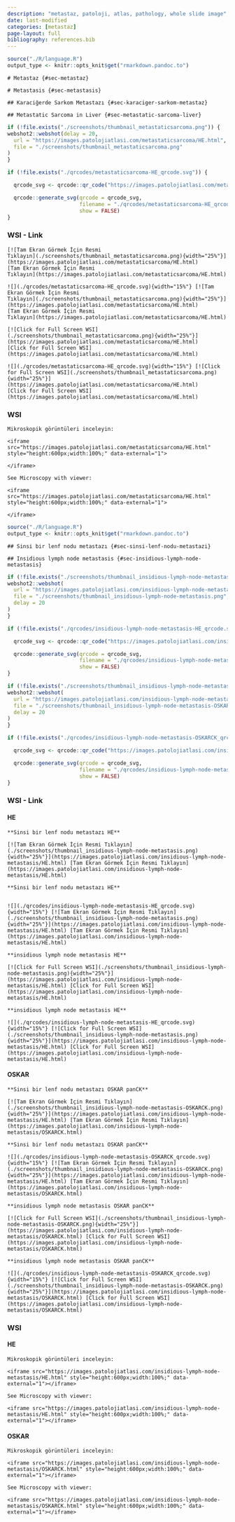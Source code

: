 ```yaml
---
description: "metastaz, patoloji, atlas, pathology, whole slide image"
date: last-modified
categories: [metastaz]
page-layout: full
bibliography: references.bib
---
```


```r

source("./R/language.R")
output_type <- knitr::opts_knit$get("rmarkdown.pandoc.to")

```




```asis
# Metastaz {#sec-metastaz}
```



```asis
# Metastasis {#sec-metastasis}
```



```asis
## Karaciğerde Sarkom Metastazı {#sec-karaciger-sarkom-metastaz}
```



```asis
## Metastatic Sarcoma in Liver {#sec-metastatic-sarcoma-liver}
```




```r
if (!file.exists("./screenshots/thumbnail_metastaticsarcoma.png")) {
webshot2::webshot(delay = 20,
  url = "https://images.patolojiatlasi.com/metastaticsarcoma/HE.html",
  file = "./screenshots/thumbnail_metastaticsarcoma.png"
)
}
```


```r
if (!file.exists("./qrcodes/metastaticsarcoma-HE_qrcode.svg")) {

  qrcode_svg <- qrcode::qr_code("https://images.patolojiatlasi.com/metastaticsarcoma/HE.html")

  qrcode::generate_svg(qrcode = qrcode_svg,
                       filename = "./qrcodes/metastaticsarcoma-HE_qrcode.svg",
                       show = FALSE)
}
```





::::: panel-tabset


### WSI - Link



:::: {.content-hidden when-format="pdf"}





```asis

[![Tam Ekran Görmek İçin Resmi
Tıklayın](./screenshots/thumbnail_metastaticsarcoma.png){width="25%"}](https://images.patolojiatlasi.com/metastaticsarcoma/HE.html)
[Tam Ekran Görmek İçin Resmi
Tıklayın](https://images.patolojiatlasi.com/metastaticsarcoma/HE.html)
```




::::





:::: {.content-visible when-format="pdf"}





```asis

![](./qrcodes/metastaticsarcoma-HE_qrcode.svg){width="15%"} [![Tam Ekran Görmek İçin Resmi
Tıklayın](./screenshots/thumbnail_metastaticsarcoma.png){width="25%"}](https://images.patolojiatlasi.com/metastaticsarcoma/HE.html)
[Tam Ekran Görmek İçin Resmi
Tıklayın](https://images.patolojiatlasi.com/metastaticsarcoma/HE.html)
```





::::




:::: {.content-hidden when-format="pdf"}




```asis

[![Click for Full Screen WSI](./screenshots/thumbnail_metastaticsarcoma.png){width="25%"}](https://images.patolojiatlasi.com/metastaticsarcoma/HE.html)
[Click for Full Screen WSI](https://images.patolojiatlasi.com/metastaticsarcoma/HE.html)
```




::::





:::: {.content-visible when-format="pdf"}




```asis

![](./qrcodes/metastaticsarcoma-HE_qrcode.svg){width="15%"} [![Click for Full Screen WSI](./screenshots/thumbnail_metastaticsarcoma.png){width="25%"}](https://images.patolojiatlasi.com/metastaticsarcoma/HE.html)
[Click for Full Screen WSI](https://images.patolojiatlasi.com/metastaticsarcoma/HE.html)
```





::::


### WSI



```asis

Mikroskopik görüntüleri inceleyin:

<iframe src="https://images.patolojiatlasi.com/metastaticsarcoma/HE.html" style="height:600px;width:100%;" data-external="1">

</iframe>
```



```asis

See Microscopy with viewer: 

<iframe src="https://images.patolojiatlasi.com/metastaticsarcoma/HE.html" style="height:600px;width:100%;" data-external="1">

</iframe>
```





:::::








```r

source("./R/language.R")
output_type <- knitr::opts_knit$get("rmarkdown.pandoc.to")

```


```asis

## Sinsi bir lenf nodu metastazı {#sec-sinsi-lenf-nodu-metastazi} 

```

```asis

## Insidious lymph node metastasis {#sec-insidious-lymph-node-metastasis} 

```


```r
if (!file.exists("./screenshots/thumbnail_insidious-lymph-node-metastasis.png")) {
webshot2::webshot(
  url = "https://images.patolojiatlasi.com/insidious-lymph-node-metastasis/HE.html",
  file = "./screenshots/thumbnail_insidious-lymph-node-metastasis.png",
  delay = 20
)
}
```


```r
if (!file.exists("./qrcodes/insidious-lymph-node-metastasis-HE_qrcode.svg")) {

  qrcode_svg <- qrcode::qr_code("https://images.patolojiatlasi.com/insidious-lymph-node-metastasis/HE.html")

  qrcode::generate_svg(qrcode = qrcode_svg,
                       filename = "./qrcodes/insidious-lymph-node-metastasis-HE_qrcode.svg",
                       show = FALSE)
}
```




```r
if (!file.exists("./screenshots/thumbnail_insidious-lymph-node-metastasis-OSKARCK.png")) {
webshot2::webshot(
  url = "https://images.patolojiatlasi.com/insidious-lymph-node-metastasis/OSKARCK.html",
  file = "./screenshots/thumbnail_insidious-lymph-node-metastasis-OSKARCK.png",
  delay = 20
)
}
```


```r
if (!file.exists("./qrcodes/insidious-lymph-node-metastasis-OSKARCK_qrcode.svg")) {

  qrcode_svg <- qrcode::qr_code("https://images.patolojiatlasi.com/insidious-lymph-node-metastasis/OSKARCK.html")

  qrcode::generate_svg(qrcode = qrcode_svg,
                       filename = "./qrcodes/insidious-lymph-node-metastasis-OSKARCK_qrcode.svg",
                       show = FALSE)
}
```







::::: panel-tabset


### WSI - Link


#### HE 

:::: {.content-hidden when-format="pdf"}



```asis

**Sinsi bir lenf nodu metastazı HE**

[![Tam Ekran Görmek İçin Resmi Tıklayın](./screenshots/thumbnail_insidious-lymph-node-metastasis.png){width="25%"}](https://images.patolojiatlasi.com/insidious-lymph-node-metastasis/HE.html) [Tam Ekran Görmek İçin Resmi Tıklayın](https://images.patolojiatlasi.com/insidious-lymph-node-metastasis/HE.html)

```




::::





:::: {.content-visible when-format="pdf"}




```asis

**Sinsi bir lenf nodu metastazı HE**


![](./qrcodes/insidious-lymph-node-metastasis-HE_qrcode.svg){width="15%"} [![Tam Ekran Görmek İçin Resmi Tıklayın](./screenshots/thumbnail_insidious-lymph-node-metastasis.png){width="25%"}](https://images.patolojiatlasi.com/insidious-lymph-node-metastasis/HE.html) [Tam Ekran Görmek İçin Resmi Tıklayın](https://images.patolojiatlasi.com/insidious-lymph-node-metastasis/HE.html)

```




::::




:::: {.content-hidden when-format="pdf"}



```asis

**insidious lymph node metastasis HE**

[![Click for Full Screen WSI](./screenshots/thumbnail_insidious-lymph-node-metastasis.png){width="25%"}](https://images.patolojiatlasi.com/insidious-lymph-node-metastasis/HE.html) [Click for Full Screen WSI](https://images.patolojiatlasi.com/insidious-lymph-node-metastasis/HE.html)

```




::::





:::: {.content-visible when-format="pdf"}




```asis

**insidious lymph node metastasis HE**

![](./qrcodes/insidious-lymph-node-metastasis-HE_qrcode.svg){width="15%"} [![Click for Full Screen WSI](./screenshots/thumbnail_insidious-lymph-node-metastasis.png){width="25%"}](https://images.patolojiatlasi.com/insidious-lymph-node-metastasis/HE.html) [Click for Full Screen WSI](https://images.patolojiatlasi.com/insidious-lymph-node-metastasis/HE.html)

```




::::




#### OSKAR 

:::: {.content-hidden when-format="pdf"}






```asis

**Sinsi bir lenf nodu metastazı OSKAR panCK**

[![Tam Ekran Görmek İçin Resmi Tıklayın](./screenshots/thumbnail_insidious-lymph-node-metastasis-OSKARCK.png){width="25%"}](https://images.patolojiatlasi.com/insidious-lymph-node-metastasis/HE.html) [Tam Ekran Görmek İçin Resmi Tıklayın](https://images.patolojiatlasi.com/insidious-lymph-node-metastasis/OSKARCK.html)

```




::::





:::: {.content-visible when-format="pdf"}





```asis

**Sinsi bir lenf nodu metastazı OSKAR panCK**

![](./qrcodes/insidious-lymph-node-metastasis-OSKARCK_qrcode.svg){width="15%"} [![Tam Ekran Görmek İçin Resmi Tıklayın](./screenshots/thumbnail_insidious-lymph-node-metastasis-OSKARCK.png){width="25%"}](https://images.patolojiatlasi.com/insidious-lymph-node-metastasis/HE.html) [Tam Ekran Görmek İçin Resmi Tıklayın](https://images.patolojiatlasi.com/insidious-lymph-node-metastasis/OSKARCK.html)

```






::::




:::: {.content-hidden when-format="pdf"}





```asis

**insidious lymph node metastasis OSKAR panCK**

[![Click for Full Screen WSI](./screenshots/thumbnail_insidious-lymph-node-metastasis-OSKARCK.png){width="25%"}](https://images.patolojiatlasi.com/insidious-lymph-node-metastasis/OSKARCK.html) [Click for Full Screen WSI](https://images.patolojiatlasi.com/insidious-lymph-node-metastasis/OSKARCK.html)

```




::::





:::: {.content-visible when-format="pdf"}





```asis

**insidious lymph node metastasis OSKAR panCK**

![](./qrcodes/insidious-lymph-node-metastasis-OSKARCK_qrcode.svg){width="15%"} [![Click for Full Screen WSI](./screenshots/thumbnail_insidious-lymph-node-metastasis-OSKARCK.png){width="25%"}](https://images.patolojiatlasi.com/insidious-lymph-node-metastasis/OSKARCK.html) [Click for Full Screen WSI](https://images.patolojiatlasi.com/insidious-lymph-node-metastasis/OSKARCK.html)

```





::::


### WSI

#### HE



```asis

Mikroskopik görüntüleri inceleyin:

<iframe src="https://images.patolojiatlasi.com/insidious-lymph-node-metastasis/HE.html" style="height:600px;width:100%;" data-external="1"></iframe>

```



```asis

See Microscopy with viewer: 

<iframe src="https://images.patolojiatlasi.com/insidious-lymph-node-metastasis/HE.html" style="height:600px;width:100%;" data-external="1"></iframe>
```



#### OSKAR 




```asis

Mikroskopik görüntüleri inceleyin:

<iframe src="https://images.patolojiatlasi.com/insidious-lymph-node-metastasis/OSKARCK.html" style="height:600px;width:100%;" data-external="1"></iframe>

```


```asis

See Microscopy with viewer: 

<iframe src="https://images.patolojiatlasi.com/insidious-lymph-node-metastasis/OSKARCK.html" style="height:600px;width:100%;" data-external="1"></iframe>

```





:::::





